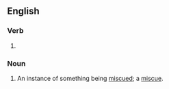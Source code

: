 ==English==

===Verb===
{{head|en|present participle}}

# {{present participle of|miscue|lang=en|nocat=1}}

===Noun===
{{en-noun}}

# An instance of something being [[miscue]]d; a [[miscue]].